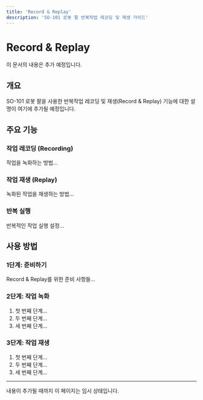 ```yaml
---
title: 'Record & Replay'
description: 'SO-101 로봇 팔 반복작업 레코딩 및 재생 가이드'
---
```



# Record & Replay

<Callout type="info">
이 문서의 내용은 추가 예정입니다.
</Callout>

## 개요

SO-101 로봇 팔을 사용한 반복작업 레코딩 및 재생(Record & Replay) 기능에 대한 설명이 여기에 추가될 예정입니다.

## 주요 기능

### 작업 레코딩 (Recording)

작업을 녹화하는 방법...

### 작업 재생 (Replay)

녹화된 작업을 재생하는 방법...

### 반복 실행

반복적인 작업 실행 설정...

## 사용 방법

### 1단계: 준비하기

Record & Replay를 위한 준비 사항들...

### 2단계: 작업 녹화

1. 첫 번째 단계...
2. 두 번째 단계...
3. 세 번째 단계...

### 3단계: 작업 재생

1. 첫 번째 단계...
2. 두 번째 단계...
3. 세 번째 단계...

---

<Callout type="warning">
내용이 추가될 때까지 이 페이지는 임시 상태입니다.
</Callout>
